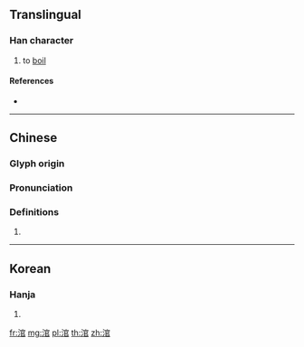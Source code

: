 {{character info/new}}
==Translingual==

===Han character===
{{Han char|rn=85|rad=水|as=08|sn=11|four=30177|canj=EJRR|ids=⿰氵官}}

# {{lb|zh|classical}} to [[boil]]

====References====
* {{Han ref|kx=0627.330|dkj=17577|dj=1029.200|hdz=31662.010|uh=6DAB|ud=28075|bh=D5E1|bd=54753}}

----

==Chinese==
{{zh-forms}}

===Glyph origin===
{{Han etym}}

===Pronunciation===
{{zh-pron
|m=guàn,guān
|c=gun3
|mc=y
|oc=y
|ma=
|cat=v
}}

===Definitions===
{{zh-hanzi}}

# {{rfdef|lang=zh}}

----

==Korean==

===Hanja===
{{ko-hanja|hangeul=관|eumhun=|rv=gwan|mr=kwan|y=kwan}}

# {{defn|lang=ko|sort=水08}}

[[fr:涫]]
[[mg:涫]]
[[pl:涫]]
[[th:涫]]
[[zh:涫]]